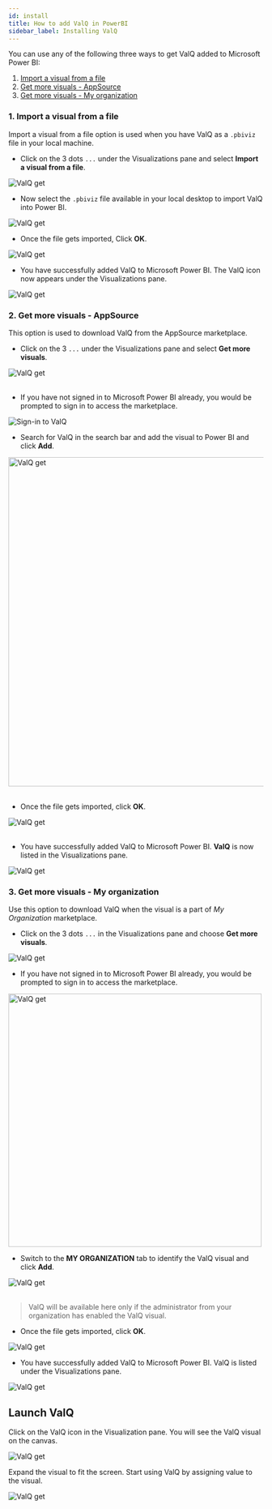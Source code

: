 ```yaml
---
id: install
title: How to add ValQ in PowerBI
sidebar_label: Installing ValQ
---
```



You can use any of the following three ways to get ValQ added to Microsoft Power BI:

1. [Import a visual from a file](#1-import-a-visual-from-a-file)
1. [Get more visuals - AppSource](#2-get-more-visuals---appsource)
1. [Get more visuals - My organization](#3-get-more-visuals---my-organization)

### 1. Import a visual from a file

Import a visual from a file option is used when you have ValQ as a `.pbiviz` file in your local machine.

* Click on the 3 dots `...` under the Visualizations pane and select **Import a visual from a file**.

 <div style={{ textAlign: "center" }}>
  <Zoom>
    <img alt="ValQ get" src={useBaseUrl("/doc-images/install/install2.png")} />
  </Zoom>
 </div>

* Now select the `.pbiviz` file available in your local desktop to import ValQ into Power BI.
   <br />

 <div class="center">
  <Zoom>
    <img  alt="ValQ get" src={useBaseUrl("/doc-images/install/install5.png")} />
  </Zoom>
 </div>

* Once the file gets imported, Click **OK**.

 <div class="center">
  <Zoom>
    <img  alt="ValQ get" src={useBaseUrl("/doc-images/install/install6.png")} />
  </Zoom>
 </div>

* You have successfully added ValQ to Microsoft Power BI. 
The ValQ icon now appears under the Visualizations pane.

<div class="center">
  <Zoom>
    <img  alt="ValQ get" src={useBaseUrl("/doc-images/install/valq-visual.png")} />
  </Zoom>
</div>

### 2. Get more visuals - AppSource

This option is used to download ValQ from the AppSource marketplace.

* Click on the 3 `...` under the Visualizations pane and select **Get more visuals**.

<div style={{ textAlign: "center" }}>
  <Zoom>
    <img alt="ValQ get" src={useBaseUrl("/doc-images/install/install3.png")} />
  </Zoom>
</div> <br />

* If you have not signed in to Microsoft Power BI already, you would be prompted to sign in to access the marketplace.
   <br />

<div class="center">
  <Zoom>
    <img alt="Sign-in to ValQ" src={useBaseUrl("/doc-images/install/sign-in.png")} />
  </Zoom>
</div>

* Search for ValQ in the search bar and add the visual to Power BI and click **Add**.
   <br />

<div class="center">
  <Zoom>
    <img width="650" alt="ValQ get" src={useBaseUrl("/doc-images/install/install9.png")} />
  </Zoom>
</div> <br />

* Once the file gets imported, click **OK**.
   <br />

<div class="center">
  <Zoom>
    <img alt="ValQ get" src={useBaseUrl("/doc-images/install/install6.png")} />
  </Zoom>
</div> <br />

* You have successfully added ValQ to Microsoft Power BI. **ValQ** is now listed in the Visualizations pane.
   <br />

<div class="center">
  <Zoom>
    <img  alt="ValQ get" src={useBaseUrl("/doc-images/install/valq-visual.png")} />
  </Zoom>
</div>

### 3. Get more visuals - My organization

Use this option to download ValQ when the visual is a part of *My Organization* marketplace.

* Click on the 3 dots `...` in the Visualizations pane and choose **Get more visuals**.

<div style={{ textAlign: "center" }}>
  <Zoom>
    <img alt="ValQ get" src={useBaseUrl("/doc-images/install/install3.png")} />
  </Zoom>
</div>

* If you have not signed in to Microsoft Power BI already, you would be prompted to sign in to access the marketplace.

<div class="center">
  <Zoom>
    <img width="500" alt="ValQ get" src={useBaseUrl("/doc-images/install/install8.png")} />
  </Zoom>
</div>

* Switch to the **MY ORGANIZATION** tab to identify the ValQ visual and click **Add**.

<div class="center">
  <Zoom>
    <img  alt="ValQ get" src={useBaseUrl("/doc-images/install/install12.png")} />
  </Zoom>
</div> <br />

> ValQ will be available here only if the administrator from your organization has enabled the ValQ visual.

* Once the file gets imported, click **OK**.
   <br />

<div class="center">
  <Zoom>
    <img  alt="ValQ get" src={useBaseUrl("/doc-images/install/install6.png")} />
  </Zoom>
</div>

* You have successfully added ValQ to Microsoft Power BI. ValQ is listed under the Visualizations pane.

<div class="center">
  <Zoom>
    <img  alt="ValQ get" src={useBaseUrl("/doc-images/install/valq-visual.png")} />
  </Zoom>
</div>

## Launch ValQ

Click on the ValQ icon in the Visualization pane. You will see the ValQ visual on the canvas.

<div class="center">
  <Zoom>
    <img  alt="ValQ get" src={useBaseUrl("/doc-images/install/install13.png")} />
  </Zoom>
</div>

Expand the visual to fit the screen. Start using ValQ by assigning value to the visual.

<div class="center">
  <Zoom>
    <img  alt="ValQ get" src={useBaseUrl("/doc-images/install/install14.png")} />
  </Zoom>
</div>